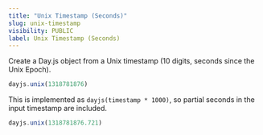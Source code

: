 ```yaml
---
title: "Unix Timestamp (Seconds)"
slug: unix-timestamp
visibility: PUBLIC
label: Unix Timestamp (Seconds)
---
```


Create a Day.js object from a Unix timestamp (10 digits, seconds since the Unix Epoch).

```js
dayjs.unix(1318781876)
```

This is implemented as `dayjs(timestamp * 1000)`, so partial seconds in the input timestamp are included.

```js
dayjs.unix(1318781876.721)
```